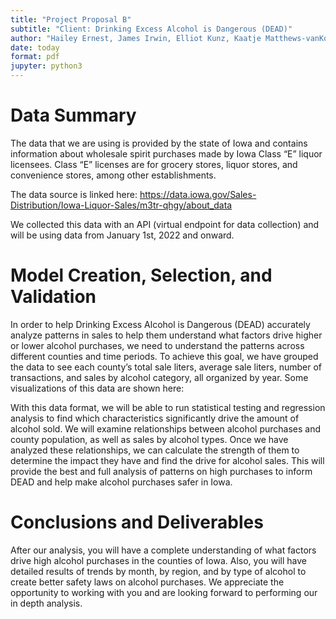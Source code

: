 ```yaml
---
title: "Project Proposal B"
subtitle: "Client: Drinking Excess Alcohol is Dangerous (DEAD)"
author: "Hailey Ernest, James Irwin, Elliot Kunz, Kaatje Matthews-vanKoetsveld"
date: today
format: pdf
jupyter: python3
---
```


# Data Summary

The data that we are using is provided by the state of Iowa and contains information about wholesale spirit purchases made by Iowa Class “E” liquor licensees. Class “E” licenses are for grocery stores, liquor stores, and convenience stores, among other establishments. 

The data source is linked here: <https://data.iowa.gov/Sales-Distribution/Iowa-Liquor-Sales/m3tr-qhgy/about_data>

We collected this data with an API (virtual endpoint for data collection) and will be using data from January 1st, 2022 and onward. 


# Model Creation, Selection, and Validation

In order to help Drinking Excess Alcohol is Dangerous (DEAD) accurately analyze patterns in sales to help them understand what factors drive higher or lower alcohol purchases, we need to understand the patterns across different counties and time periods. To achieve this goal, we have grouped the data to see each county’s total sale liters, average sale liters, number of transactions, and sales by alcohol category, all organized by year.  Some visualizations of this data are shown here: 

With this data format, we will be able to run statistical testing and regression analysis to find which characteristics significantly drive the amount of alcohol sold. We will examine relationships between alcohol purchases and county population, as well as sales by alcohol types. Once we have analyzed these relationships, we can calculate the strength of them to determine the impact they have and find the drive for alcohol sales. This will provide the best and full analysis of patterns on high purchases to inform DEAD and help make alcohol purchases safer in Iowa. 


# Conclusions and Deliverables

After our analysis, you will have a complete understanding of what factors drive high alcohol purchases in the counties of Iowa. Also, you will have detailed results of trends by month, by region, and by type of alcohol to create better safety laws on alcohol purchases. We appreciate the opportunity to working with you and are looking forward to performing our in depth analysis.
